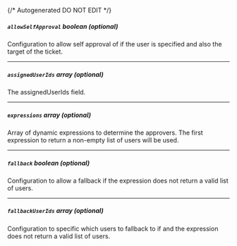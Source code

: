 {/* Autogenerated DO NOT EDIT  */}
##### `allowSelfApproval` _boolean (optional)_
Configuration to allow self approval of if the user is specified and also the target of the ticket.

---
##### `assignedUserIds` _array (optional)_
The assignedUserIds field.

---
##### `expressions` _array (optional)_
Array of dynamic expressions to determine the approvers.  The first expression to return a non\-empty list of users will be used.

---
##### `fallback` _boolean (optional)_
Configuration to allow a fallback if the expression does not return a valid list of users.

---
##### `fallbackUserIds` _array (optional)_
Configuration to specific which users to fallback to if and the expression does not return a valid list of users.


